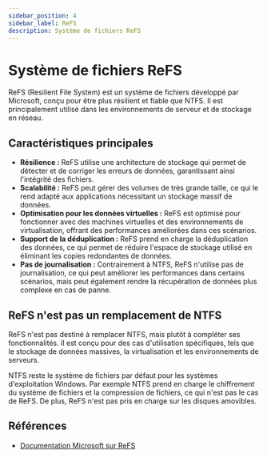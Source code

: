 ```yaml
---
sidebar_position: 4
sidebar_label: ReFS
description: Système de fichiers ReFS
---
```


# Système de fichiers ReFS

ReFS (Resilient File System) est un système de fichiers développé par
Microsoft, conçu pour être plus résilient et fiable que NTFS. Il est
principalement utilisé dans les environnements de serveur et de stockage en
réseau.

## Caractéristiques principales

- **Résilience :** ReFS utilise une architecture de stockage qui permet de
  détecter et de corriger les erreurs de données, garantissant ainsi
  l'intégrité des fichiers.
- **Scalabilité :** ReFS peut gérer des volumes de très grande taille, ce qui
  le rend adapté aux applications nécessitant un stockage massif de données.
- **Optimisation pour les données virtuelles :** ReFS est optimisé pour
  fonctionner avec des machines virtuelles et des environnements de
  virtualisation, offrant des performances améliorées dans ces scénarios.
- **Support de la déduplication :** ReFS prend en charge la déduplication des
  données, ce qui permet de réduire l'espace de stockage utilisé en éliminant
  les copies redondantes de données.
- **Pas de journalisation :** Contrairement à NTFS, ReFS n'utilise pas de
  journalisation, ce qui peut améliorer les performances dans certains
  scénarios, mais peut également rendre la récupération de données plus
  complexe en cas de panne.

## ReFS n'est pas un remplacement de NTFS

ReFS n'est pas destiné à remplacer NTFS, mais plutôt à compléter ses
fonctionnalités. Il est conçu pour des cas d'utilisation spécifiques, tels que
le stockage de données massives, la virtualisation et les environnements de
serveurs.

NTFS reste le système de fichiers par défaut pour les systèmes d'exploitation
Windows. Par exemple NTFS prend en charge le chiffrement du système de fichiers
et la compression de fichiers, ce qui n'est pas le cas de ReFS. De plus, ReFS
n'est pas pris en charge sur les disques amovibles.

## Références

- [Documentation Microsoft sur ReFS](https://learn.microsoft.com/fr-fr/windows-server/storage/refs/refs-overview)